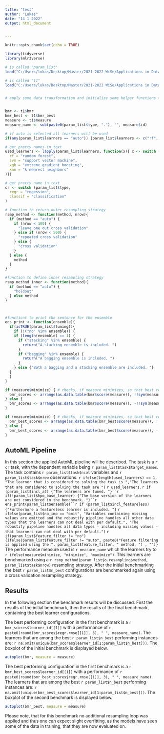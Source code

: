 ```yaml
---
title: "test"
author: "Lukas"
date: "14 1 2022"
output: html_document


---
```


```r
knitr::opts_chunk$set(echo = TRUE)
```


```r


library(tidyverse)
library(mlr3verse)

# is called "param_list"
load("C:/Users/lukas/Desktop/Master/2021-2022 WiSe/Applications in Data Analytics/RData_files/pam_004.RData")

# is called "t1"
load("C:/Users/lukas/Desktop/Master/2021-2022 WiSe/Applications in Data Analytics/RData_files/param_list.RData")


# apply some data transformation and initialize some helper functions to make the AutoML chapters code more readable.


bmr <- t1$bmr
bmr_best <- t1$bmr_best
measure <- t1$measure
measure_name <- sub(paste0(param_list$type, "."), "", measure$id)

# if auto is selected all learners will be used
if(any(param_list$learners == "auto")) {param_list$learners <- c("rf", "svm", "xgb", "knn")}

# get pretty names in text 
used_learners <- lapply(param_list$learners, function(x){ x <- switch (x,
  rf = "random forest",
  svm = "support vector machine",
  xgb = "extreme gradient boosting",
  knn = "k nearest neighbors"
)})

# get pretty name in text
cr <- switch (param_list$type,
  regr = "regession",
  classif = "classification"
)

# function to return outer resampling strategy
rsmp_method <- function(method, nrow){
  if (method == "auto") {
    if (nrow < 100) {
      "leave one out cross validation"
    } else if (nrow < 500) {
      "repeated cross validation"
    } else {
      "cross validation"
    } 
  } else {
    method
  }
}

#function to define inner resampling strategy
rsmp_method_inner <- function(method){
  if (method == "auto") {
    "holdout"
  } else method
}



#functiont to print the sentence for the ensemble
ens_print <- function(ensemble){
  if(isTRUE(param_list$tuning)){
    if (!("no" %in% ensemble)) {
    if (length(ensemble) == 1) {
      if ("stacking" %in% ensemble) {
        return("A stacking ensemble is included. ")
      }
      if ("bagging" %in% ensemble) {
        return("A bagging ensemble is included. ")
      }
    } else {"Both a bagging and a stacking ensemble are included. "}
  }
  }
}

if (measure$minimize) { # checks, if measure minimizes, so that best results will be displayed in first observations
  bmr_scores <- arrange(as.data.table(bmr$score(measure)), !!sym(measure$id))
} else {
  bmr_scores <- arrange(as.data.table(bmr$score(measure)), -!!sym(measure$id))
}

if (measure$minimize) { # checks, if measure minimizes, so that best results will be displayed in first observations
  bmr_best_scores <- arrange(as.data.table(bmr_best$score(measure)), !!sym(measure$id))
} else {
  bmr_best_scores <- arrange(as.data.table(bmr_best$score(measure)), -!!sym(measure$id))
}
```

## AutoML Pipeline

In this section the applied AutoML pipeline will be described. The task is a `r cr` task, with the dependent variable being `r param_list$task$target_names`. The task contains `r param_list$task$ncol` variables and `r param_list$task$nrow` observations. `r ifelse(length(used_learners) == 1, "The learner that is considered to solving the task is ","The learners that are considered to solving the task are ")` `r used_learners`. `r if (param_list$incl_at) {"The learners are tuned. "}``r if(!param_list$hpo_base_learner) {"The base version of the learners are not considered in the benchmark. "}``r ens_print(param_list$ensemble)``r if (param_list$incl_featureless) {"Furthermore a featureless learner is included. "}` `r ifelse(param_list$na_imp == "omit", "Variables containing missing values are omitted and the robustify pipeline handles all other data types that the learners can not deal with per default.", "The robustify pipeline handles all data types - including missing values - that learners can not deal with per default.")` `r if(param_list$feature_filter != "no") {ifelse(param_list$feature_filter != "auto", paste0("Feature filtering is applied using the ", param_list$feature_filter, " method. ") , "")}` The performance measure used is `r measure_name` which the learners try to `r ifelse(measure$minimize, "minimize", "maximize")`. This learners are benchmarked using a `r rsmp_method(param_list$o.resampling$method, param_list$task$nrow)` resampling strategy. After the initial benchmarking the best `r param_list$n_best` configurations are benchmarked again using a cross validation resampling strategy. 

## Results

In the following section the benchmark results will be discussed. First the results of the initial benchmark, then the results of the final benchmark, containing the best learner configurations. 

The best performing configuration in the first benchmark is a `r bmr_scores$learner_id[[1]]` with a performance of `r paste0(round(bmr_scores$regr.rmse[[1]], 3), " ", measure_name)`. The learners that are among the best `r param_list$n_best` performing instances are: `r na.omit(unique(bmr_scores$learner_id[1:param_list$n_best]))`. The boxplot of the initial benchmark is displayed below. 

```r
autoplot(bmr, measure = measure)
```

The best performing configuration in the first benchmark is a `r bmr_best_scores$learner_id[[1]]` with a performance of `r paste0(round(bmr_best_scores$regr.rmse[[1]], 3), " ", measure_name)`. The learners that are among the best `r param_list$n_best` performing instances are: `r na.omit(unique(bmr_best_scores$learner_id[1:param_list$n_best]))`. The boxplot of the second benchmark is displayed below. 

```r
autoplot(bmr_best, measure = measure)
```

Please note, that for this benchmark no additional resampling loop was applied and thus one can expect slight overfitting, as the models have seen some of the data in training, that they are now evaluated on.

